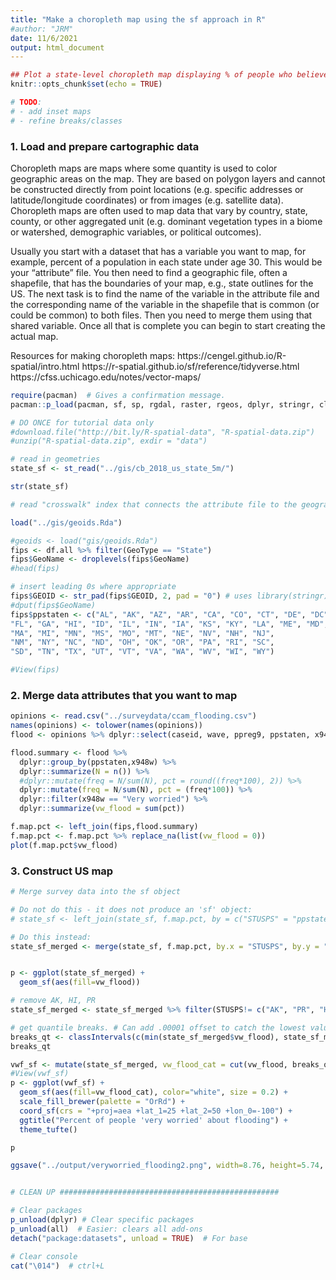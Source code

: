 ```yaml
---
title: "Make a choropleth map using the sf approach in R"
#author: "JRM"
date: 11/6/2021
output: html_document
---
```


```r
## Plot a state-level choropleth map displaying % of people who believe GW is happening 
knitr::opts_chunk$set(echo = TRUE)

# TODO:
# - add inset maps
# - refine breaks/classes

```

### 1. Load and prepare cartographic data

Choropleth maps are maps where some quantity is used to color geographic areas on the map. They are based on polygon layers and cannot be constructed directly from point locations (e.g. specific addresses or latitude/longitude coordinates) or from images (e.g. satellite data). Choropleth maps are often used to map data that vary by country, state, county, or other aggregated unit (e.g. dominant vegetation types in a biome or watershed, demographic variables, or political outcomes).

Usually you start with a dataset that has a variable you want to map, for example, percent of a population in each state under age 30. This would be your "attribute" file. You then need to find a geographic file, often a shapefile, that has the boundaries of your map, e.g., state outlines for the US. The next task is to find the name of the variable in the attribute file and the corresponding name of the variable in the shapefile that is common (or could be common) to both files. Then you need to merge them using that shared variable. Once all that is complete you can begin to start creating the actual map.  

Resources for making choropleth maps:
https://cengel.github.io/R-spatial/intro.html
https://r-spatial.github.io/sf/reference/tidyverse.html
https://cfss.uchicago.edu/notes/vector-maps/


```r

require(pacman)  # Gives a confirmation message.
pacman::p_load(pacman, sf, sp, rgdal, raster, rgeos, dplyr, stringr, classInt, RColorBrewer, ggplot2, ggplot2, tidyverse, rgdal, ggthemes) #ggmap, tmap, leaflet,

# DO ONCE for tutorial data only
#download.file("http://bit.ly/R-spatial-data", "R-spatial-data.zip")
#unzip("R-spatial-data.zip", exdir = "data")

# read in geometries
state_sf <- st_read("../gis/cb_2018_us_state_5m/")

str(state_sf)

# read "crosswalk" index that connects the attribute file to the geographic boundary file via a shared variable

load("../gis/geoids.Rda")

#geoids <- load("gis/geoids.Rda")
fips <- df.all %>% filter(GeoType == "State") 
fips$GeoName <- droplevels(fips$GeoName)
#head(fips)

# insert leading 0s where appropriate
fips$GEOID <- str_pad(fips$GEOID, 2, pad = "0") # uses library(stringr)
#dput(fips$GeoName)
fips$ppstaten <- c("AL", "AK", "AZ", "AR", "CA", "CO", "CT", "DE", "DC", 
"FL", "GA", "HI", "ID", "IL", "IN", "IA", "KS", "KY", "LA", "ME", "MD", 
"MA", "MI", "MN", "MS", "MO", "MT", "NE", "NV", "NH", "NJ", 
"NM", "NY", "NC", "ND", "OH", "OK", "OR", "PA", "RI", "SC", 
"SD", "TN", "TX", "UT", "VT", "VA", "WA", "WV", "WI", "WY")

#View(fips)

```


### 2. Merge data attributes that you want to map

```r

opinions <- read.csv("../surveydata/ccam_flooding.csv")
names(opinions) <- tolower(names(opinions))
flood <- opinions %>% dplyr::select(caseid, wave, ppreg9, ppstaten, x948w)

flood.summary <- flood %>% 
  dplyr::group_by(ppstaten,x948w) %>%
  dplyr::summarize(N = n()) %>%
  #dplyr::mutate(freq = N/sum(N), pct = round((freq*100), 2)) %>%
  dplyr::mutate(freq = N/sum(N), pct = (freq*100)) %>%
  dplyr::filter(x948w == "Very worried") %>%
  dplyr::summarize(vw_flood = sum(pct))

f.map.pct <- left_join(fips,flood.summary)
f.map.pct <- f.map.pct %>% replace_na(list(vw_flood = 0))
plot(f.map.pct$vw_flood)

```

### 3. Construct US map

```r

# Merge survey data into the sf object

# Do not do this - it does not produce an 'sf' object:
# state_sf <- left_join(state_sf, f.map.pct, by = c("STUSPS" = "ppstaten"))

# Do this instead:
state_sf_merged <- merge(state_sf, f.map.pct, by.x = "STUSPS", by.y = "ppstaten")


p <- ggplot(state_sf_merged) + 
  geom_sf(aes(fill=vw_flood)) 

# remove AK, HI, PR
state_sf_merged <- state_sf_merged %>% filter(STUSPS!= c("AK", "PR", "HI"),)

# get quantile breaks. # Can add .00001 offset to catch the lowest value
breaks_qt <- classIntervals(c(min(state_sf_merged$vw_flood), state_sf_merged$vw_flood), n = 5, style = "quantile")
breaks_qt

vwf_sf <- mutate(state_sf_merged, vw_flood_cat = cut(vw_flood, breaks_qt$brks)) 
#View(vwf_sf)
p <- ggplot(vwf_sf) + 
  geom_sf(aes(fill=vw_flood_cat), color="white", size = 0.2) +
  scale_fill_brewer(palette = "OrRd") +
  coord_sf(crs = "+proj=aea +lat_1=25 +lat_2=50 +lon_0=-100") +
  ggtitle("Percent of people 'very worried' about flooding") +
  theme_tufte() 

p

ggsave("../output/veryworried_flooding2.png", width=8.76, height=5.74,  dpi=300) 


# CLEAN UP #################################################

# Clear packages
p_unload(dplyr) # Clear specific packages
p_unload(all)  # Easier: clears all add-ons
detach("package:datasets", unload = TRUE)  # For base

# Clear console
cat("\014")  # ctrl+L


```

